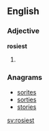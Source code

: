 ==English==

===Adjective===
'''rosiest'''

# {{en-superlative of|rosy}}

===Anagrams===
* [[sorites#English|sorites]]
* [[sorties#English|sorties]]
* [[stories#English|stories]]

[[sv:rosiest]]